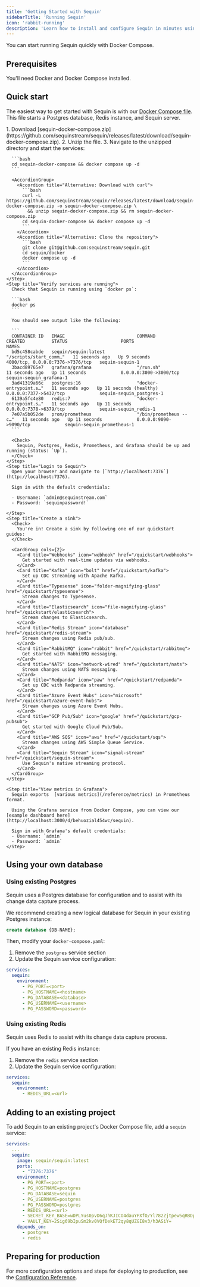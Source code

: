 ```yaml
---
title: 'Getting Started with Sequin'
sidebarTitle: 'Running Sequin'
icon: 'rabbit-running'
description: 'Learn how to install and configure Sequin in minutes using Docker Compose. Set up your Postgres CDC pipeline with minimal effort.'
---
```


You can start running Sequin quickly with Docker Compose.

## Prerequisites

You'll need Docker and Docker Compose installed.

## Quick start

The easiest way to get started with Sequin is with our [Docker Compose file](https://github.com/sequinstream/sequin/blob/main/docker/docker-compose.yaml). This file starts a Postgres database, Redis instance, and Sequin server.

  <Steps>
    <Step title="Create directory and start services">
      1. Download [sequin-docker-compose.zip](https://github.com/sequinstream/sequin/releases/latest/download/sequin-docker-compose.zip).
      2. Unzip the file.
      3. Navigate to the unzipped directory and start the services:

      ```bash
      cd sequin-docker-compose && docker compose up -d
      ```

      <AccordionGroup>
        <Accordion title="Alternative: Download with curl">
          ```bash
          curl -L https://github.com/sequinstream/sequin/releases/latest/download/sequin-docker-compose.zip -o sequin-docker-compose.zip \
            && unzip sequin-docker-compose.zip && rm sequin-docker-compose.zip
          cd sequin-docker-compose && docker compose up -d
          ```
        </Accordion>
        <Accordion title="Alternative: Clone the repository">
          ```bash
          git clone git@github.com:sequinstream/sequin.git
          cd sequin/docker
          docker compose up -d
          ```
        </Accordion>
      </AccordionGroup>
    </Step>
    <Step title="Verify services are running">
      Check that Sequin is running using `docker ps`:

      ```bash
      docker ps
      ```

      You should see output like the following:

      ```
      CONTAINER ID   IMAGE                           COMMAND                  CREATED          STATUS                    PORTS                              NAMES
      bd5c458cabde   sequin/sequin:latest            "/scripts/start_comm…"   11 seconds ago   Up 9 seconds              4000/tcp, 0.0.0.0:7376->7376/tcp   sequin-sequin-1
      3bacd89765e7   grafana/grafana                 "/run.sh"                11 seconds ago   Up 11 seconds             0.0.0.0:3000->3000/tcp             sequin-sequin_grafana-1
      3ad41319a66c   postgres:16                     "docker-entrypoint.s…"   11 seconds ago   Up 11 seconds (healthy)   0.0.0.0:7377->5432/tcp             sequin-sequin_postgres-1
      6139a5fc4e80   redis:7                         "docker-entrypoint.s…"   11 seconds ago   Up 11 seconds             0.0.0.0:7378->6379/tcp             sequin-sequin_redis-1
      7e07a5b052de   prom/prometheus                 "/bin/prometheus --c…"   11 seconds ago   Up 11 seconds             0.0.0.0:9090->9090/tcp             sequin-sequin_prometheus-1
      ```

      <Check>
        Sequin, Postgres, Redis, Prometheus, and Grafana should be up and running (status: `Up`).
      </Check>
    </Step>
    <Step title="Login to Sequin">
      Open your browser and navigate to [`http://localhost:7376`](http://localhost:7376).

      Sign in with the default credentials:

      - Username: `admin@sequinstream.com`
      - Password: `sequinpassword!`

    </Step>
    <Step title="Create a sink">
      <Check>
        You're in! Create a sink by following one of our quickstart guides:
      </Check>

      <CardGroup cols={2}>
        <Card title="Webhooks" icon="webhook" href="/quickstart/webhooks">
          Get started with real-time updates via webhooks.
        </Card>
        <Card title="Kafka" icon="bolt" href="/quickstart/kafka">
          Set up CDC streaming with Apache Kafka.
        </Card>
        <Card title="Typesense" icon="folder-magnifying-glass" href="/quickstart/typesense">
          Stream changes to Typesense.
        </Card>
        <Card title="Elasticsearch" icon="file-magnifying-glass" href="/quickstart/elasticsearch">
          Stream changes to Elasticsearch.
        </Card>
        <Card title="Redis Stream" icon="database" href="/quickstart/redis-stream">
          Stream changes using Redis pub/sub.
        </Card>
        <Card title="RabbitMQ" icon="rabbit" href="/quickstart/rabbitmq">
          Get started with RabbitMQ messaging.
        </Card>
        <Card title="NATS" icon="network-wired" href="/quickstart/nats">
          Stream changes using NATS messaging.
        </Card>
        <Card title="Redpanda" icon="paw" href="/quickstart/redpanda">
          Set up CDC with Redpanda streaming.
        </Card>
        <Card title="Azure Event Hubs" icon="microsoft" href="/quickstart/azure-event-hubs">
          Stream changes using Azure Event Hubs.
        </Card>
        <Card title="GCP Pub/Sub" icon="google" href="/quickstart/gcp-pubsub">
          Get started with Google Cloud Pub/Sub.
        </Card>
        <Card title="AWS SQS" icon="aws" href="/quickstart/sqs">
          Stream changes using AWS Simple Queue Service.
        </Card>
        <Card title="Sequin Stream" icon="signal-stream" href="/quickstart/sequin-stream">
          Use Sequin's native streaming protocol.
        </Card>
      </CardGroup>
    </Step>

    <Step title="View metrics in Grafana">
      Sequin exports  [various metrics](/reference/metrics) in Prometheus format.

      Using the Grafana service from Docker Compose, you can view our [example dashboard here](http://localhost:3000/d/behuozial454wc/sequin).

      Sign in with Grafana's default credentials:
      - Username: `admin`
      - Password: `admin`
    </Step>
  </Steps>

## Using your own database

### Using existing Postgres

Sequin uses a Postgres database for configuration and to assist with its change data capture process.

We recommend creating a new logical database for Sequin in your existing Postgres instance:

```sql
create database {DB-NAME};
```

Then, modify your `docker-compose.yaml`:

1. Remove the `postgres` service section
2. Update the Sequin service configuration:

```yaml
services:
  sequin:
    environment:
      - PG_PORT=<port>
      - PG_HOSTNAME=<hostname>
      - PG_DATABASE=<database>
      - PG_USERNAME=<username>
      - PG_PASSWORD=<password>
```

### Using existing Redis

Sequin uses Redis to assist with its change data capture process.

If you have an existing Redis instance:

1. Remove the `redis` service section
2. Update the Sequin service configuration:

```yaml
services:
  sequin:
    environment:
      - REDIS_URL=<url>
```

## Adding to an existing project

To add Sequin to an existing project's Docker Compose file, add a `sequin` service:

```yaml
services:
  ...
  sequin:
    image: sequin/sequin:latest
    ports:
      - "7376:7376"
    environment:
      - PG_PORT=<port>
      - PG_HOSTNAME=postgres
      - PG_DATABASE=sequin
      - PG_USERNAME=postgres
      - PG_PASSWORD=postgres
      - REDIS_URL=<url>
      - SECRET_KEY_BASE=wDPLYus0pvD6qJhKJICO4dauYPXfO/Yl782Zjtpew5qRBDp7CZvbWtQmY0eB13If
      - VAULT_KEY=2Sig69bIpuSm2kv0VQfDekET2qy8qUZGI8v3/h3ASiY=
    depends_on:
      - postgres
      - redis
```

## Preparing for production

For more configuration options and steps for deploying to production, see the [Configuration Reference](/reference/configuration).
